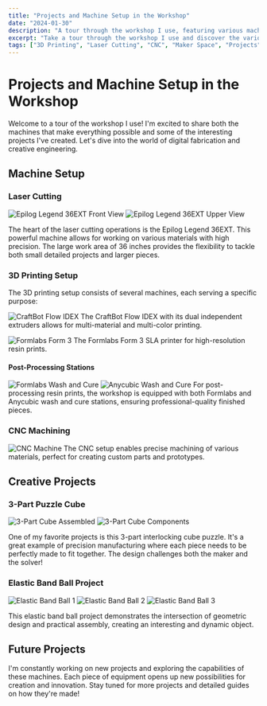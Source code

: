 ```yaml
---
title: "Projects and Machine Setup in the Workshop"
date: "2024-01-30"
description: "A tour through the workshop I use, featuring various machines and creative projects including 3D printing, laser cutting, and CNC work."
excerpt: "Take a tour through the workshop I use and discover the various machines and creative projects I work on, from laser cutting and 3D printing to CNC machining. See some of my favorite projects including a 3-part puzzle cube and geometric elastic band constructions."
tags: ["3D Printing", "Laser Cutting", "CNC", "Maker Space", "Projects", "Digital Fabrication", "Prototyping", "Engineering"]
---
```


# Projects and Machine Setup in the Workshop

Welcome to a tour of the workshop I use! I'm excited to share both the machines that make everything possible and some of the interesting projects I've created. Let's dive into the world of digital fabrication and creative engineering.

## Machine Setup

### Laser Cutting
![Epilog Legend 36EXT Front View](/Images/Projekte+Maschinen/Epilog%20Legend%2036EXT%20Full%20Front%20View.jpg)
![Epilog Legend 36EXT Upper View](/Images/Projekte+Maschinen/Epilog%20Legend%2036EXT%20Upper%20View.jpg)

The heart of the laser cutting operations is the Epilog Legend 36EXT. This powerful machine allows for working on various materials with high precision. The large work area of 36 inches provides the flexibility to tackle both small detailed projects and larger pieces.

### 3D Printing Setup

The 3D printing setup consists of several machines, each serving a specific purpose:

![CraftBot Flow IDEX](/Images/Projekte+Maschinen/craftbot%20flow%20idex%20closeup.jpg)
The CraftBot Flow IDEX with its dual independent extruders allows for multi-material and multi-color printing.

![Formlabs Form 3](/Images/Projekte+Maschinen/Formlabs%203%20closeup.jpg)
The Formlabs Form 3 SLA printer for high-resolution resin prints.

#### Post-Processing Stations
![Formlabs Wash and Cure](/Images/Projekte+Maschinen/formlabs%20wash%20and%20cure%20closeup.jpg)
![Anycubic Wash and Cure](/Images/Projekte+Maschinen/Anycubic%20wash%20and%20cure%20closeup.jpg)
For post-processing resin prints, the workshop is equipped with both Formlabs and Anycubic wash and cure stations, ensuring professional-quality finished pieces.

### CNC Machining
![CNC Machine](/Images/Projekte+Maschinen/CNC%20closeup.jpg)
The CNC setup enables precise machining of various materials, perfect for creating custom parts and prototypes.

## Creative Projects

### 3-Part Puzzle Cube
![3-Part Cube Assembled](/Images/Projekte+Maschinen/3%20Part%20knot%20Würfel%2C%20zussamengesetzt.jpg)
![3-Part Cube Components](/Images/Projekte+Maschinen/3%20Part%20knot%20Würfel%2C%20einzelteile.jpg)

One of my favorite projects is this 3-part interlocking cube puzzle. It's a great example of precision manufacturing where each piece needs to be perfectly made to fit together. The design challenges both the maker and the solver!

### Elastic Band Ball Project
![Elastic Band Ball 1](/Images/Projekte+Maschinen/Gummiband%20Ball%201.jpg)
![Elastic Band Ball 2](/Images/Projekte+Maschinen/Gummiband%20Ball%202.jpg)
![Elastic Band Ball 3](/Images/Projekte+Maschinen/Gummiband%20Ball%203.jpg)

This elastic band ball project demonstrates the intersection of geometric design and practical assembly, creating an interesting and dynamic object.

## Future Projects

I'm constantly working on new projects and exploring the capabilities of these machines. Each piece of equipment opens up new possibilities for creation and innovation. Stay tuned for more projects and detailed guides on how they're made!
